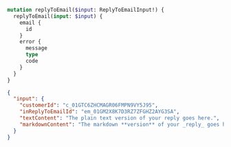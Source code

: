 ```graphql filename="Mutation"
mutation replyToEmail($input: ReplyToEmailInput!) {
  replyToEmail(input: $input) {
    email {
      id
    }
    error {
      message
      type
      code
    }
  }
}
```

```json filename="Variables"
{
  "input": {
    "customerId": "c_01GTC6ZHCMAGR06FMPN9VY5J95",
    "inReplyToEmailId": "em_01GM2X8K7D3RZ7ZFGHZ2AYG3SA",
    "textContent": "The plain text version of your reply goes here.",
    "markdownContent": "The markdown **version** of your _reply_ goes here."
  }
}
```
